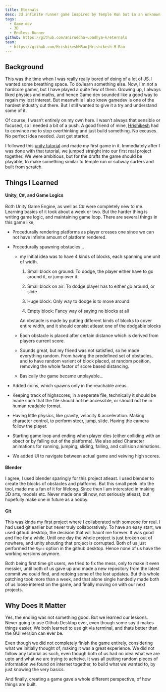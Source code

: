 ```yaml
---
title: Eternals
desc: 3d infinite runner game inspired by Temple Run but in an unknown planet
tags:
  - Game dev
  - 3D
  - Endless Runner
github: https://github.com/aniruddha-upadhya-k/eternals
team:
  - https://github.com/HrishikeshMRao|Hrishikesh-M-Rao
---
```



## Background

This was the time when I was really really bored of doing of a lot of JS. I wanted some breathing space. To do/learn something else. Now, I'm not a hardcore gamer, but I have played a quite few of them. Growing up, I always liked physics and maths, and hence Game dev sounded like a good way to regain my lost interest. But meanwhile I also knew gamedev is one of the hardest industry out there. But I still wanted to give it a try and understand some of it. 

Of course, I wasn’t entirely on my own here. I wasn’t always that sensible or focused, so I needed a bit of a push. A good friend of mine,
<a href="https://github.com/HrishikeshMRao" target="_blank">Hrishikesh</a>
had to convince me to stop overthinking and just build something. No excuses. No perfect idea needed. Just get started.

I followed this 
<a href="https://learn.unity.com/pathway/junior-programmer/unit/basic-gameplay/tutorial/6759d4deedbc2a19d88974c3?version=6.0" target="_blank">unity tutorial</a>
and made my first game in it. Immediately after I was done with that tutorial, we jumped straight into our first real project together. We were ambitious, but for the drafts the game should be playable, to make something similar to temple run or subway surfers and built from scratch.

<Carousel 
  uid="eternals" 
  contents={contents}
/>

## Things I Learned

#### Unity, C#, and Game Logics

Both Unity Game Engine, as well as C# were completely new to me. Learning basics of it took about a week or two. But the harder thing is writing game logic, and maintaining game loop. There are several things in this game like, 

- Procedurally rendering platforms as player crosses one since we can not have infinite amount of platform rendered.

- Procedurally spawning obstacles... 

    - my initial idea was to have 4 kinds of blocks, each spanning one unit of width.

        1. Small block on ground: To dodge, the player either have to go around it, or jump over it

        2. Small block on air: To dodge player has to either go around, or slide

        3. Huge block: Only way to dodge is to move around

        4. Empty block: Fancy way of saying no blocks at all
    
        An obstacle is made by putting different kinds of blocks to cover entire width, and it should consist atleast one of the dodgable blocks

    - Each obstacle is placed after certain distance which is derived from players current score.

    - Sounds great, but my friend was not satisfied, so he made everything random. From having the predefined set of obstacles, and to have random varient of block placed, at random position, removing the whole factor of score based distancing.

    - Basically the game became unplayable...

- Added coins, which spawns only in the reachable areas.

- Keeping track of highscores, in a seperate file, technically it should be made such that the file should not be accessible, or should not be in human readable format.

- Having little physics, like gravity, velocity & acceleration. Making character control, to perform steer, jump, slide. Having the camera follow the player.

- Starting game loop and ending when player dies (either colliding with an obect or by falling out of the platforms). We also aded Character animations for running, jumping, sliding, falling, and collision animations.

- We added UI to navigate between actual game and veiwing high scores. 

#### Blender

I agree, I used blender sparingly for this project atleast. I used blender to create the blocks of obstacles and platforms. But this small peek into the tool, made me a fan of it for lifelong. Since then I am interested in making 3D arts, models etc. Never made one till now, not seriously atleast, but hopefully make one in future as a hobby.

#### Git

This was kinda my first project where I collaborated with someone for real. I had used git earlier but never truly collaboratively. To have an easy start, we used github desktop, the decision that will haunt me forever. It was good and fine for a while. Until one day the whole project is just broken out of nowhere, and unity shouting that project is corrupted. Both of us just performed the `Sync` option in the github desktop. Hence none of us have the working versions anymore.

Both being first time git users, we tried to fix the mess, only to make it even messier, until both of us gave up and made a new repository from the latest commit we could find, and redoing some of the lost updates. But this whole patching took more than a week, and that alone single handedly made both of us loose interest on the game, and finally moving on with our next projects.

## Why Does It Matter

Yes, the ending was not something good. But we learned our lessons. Never going to use Github Desktop ever, even though some say it makes things easier. We both learned to use git via terminal, and thats better than the GUI version can ever be.

Even though we did not completely finish the game entirely, considering what we initially thought of, making it was a great experience. We did not follow any tutorial as such, even though both of us had no idea what we are upto and what we are trying to acheive. It was all putting random pieces of information we found on internet together, to build what we wanted to, by just knowing the very basics.

And finally, creating a game gave a whole different perspective, of how things are built.
